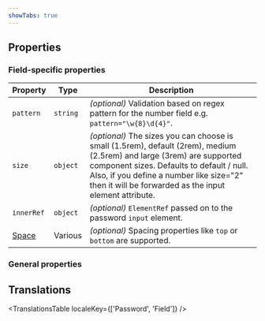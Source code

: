 ```yaml
---
showTabs: true
---
```



## Properties

### Field-specific properties

| Property                                | Type     | Description                                                                                                                                                                                                                                                               |
| --------------------------------------- | -------- | ------------------------------------------------------------------------------------------------------------------------------------------------------------------------------------------------------------------------------------------------------------------------- |
| `pattern`                               | `string` | _(optional)_ Validation based on regex pattern for the number field e.g. `pattern="\w{8}\d{4}"`.                                                                                                                                                                          |
| `size`                                  | `object` | _(optional)_ The sizes you can choose is small (1.5rem), default (2rem), medium (2.5rem) and large (3rem) are supported component sizes. Defaults to default / null. Also, if you define a number like size="2" then it will be forwarded as the input element attribute. |
| `innerRef`                              | `object` | _(optional)_ `ElementRef` passed on to the password `input` element.                                                                                                                                                                                                      |
| [Space](/uilib/layout/space/properties) | Various  | _(optional)_ Spacing properties like `top` or `bottom` are supported.                                                                                                                                                                                                     |

### General properties

<PropertiesTable props={FieldProperties} />

## Translations

<TranslationsTable localeKey={['Password', 'Field']} />
